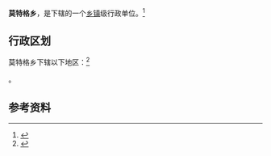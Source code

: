 {{中国乡级行政区|65/42/26/204/000}}

'''莫特格乡'''，是{{PRC admin/fullname|65/42/26/204/000|3}}下辖的一个[[乡镇|乡镇]]级行政单位。<ref>{{PRC admin/ref sgc|{{PRC admin/parent|65/42/26/204/000}}}}</ref>

== 行政区划 ==

莫特格乡下辖以下地区：<ref>{{PRC admin/ref sgc|65/42/26/204/000}}</ref>

{{PRC admin/children|65/42/26/204/000}}。

== 参考资料 ==

{{reflist}}

{{行政区划小作品}}
{{PRC admin/navcat|65/42/26/204/000}}